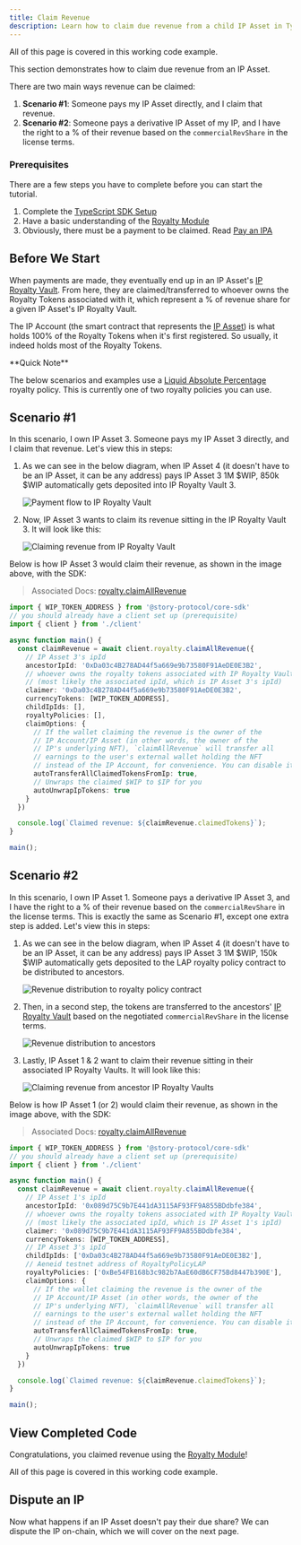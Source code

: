 ```yaml
---
title: Claim Revenue
description: Learn how to claim due revenue from a child IP Asset in TypeScript.
---
```


<CardGroup cols={1}>
  <Card
    title="Completed Code"
    href="https://github.com/storyprotocol/typescript-tutorial/blob/main/scripts/registerDerivativeCommercialSpg.ts"
    icon="thumbs-up"
    iconType="solid"
    target="_blank"
  >
    All of this page is covered in this working code example.
  </Card>
</CardGroup>

This section demonstrates how to claim due revenue from an IP Asset.

There are two main ways revenue can be claimed:

1. **Scenario #1**: Someone pays my IP Asset directly, and I claim that revenue.
2. **Scenario #2**: Someone pays a derivative IP Asset of my IP, and I have the right to a % of their revenue based on the `commercialRevShare` in the license terms.

### Prerequisites

There are a few steps you have to complete before you can start the tutorial.

1. Complete the [TypeScript SDK Setup](/developers/typescript-sdk/typescript-sdk-setup)
2. Have a basic understanding of the [Royalty Module](/developers/royalty-module)
3. Obviously, there must be a payment to be claimed. Read [Pay an IPA](/developers/typescript-sdk/pay-ipa)

## Before We Start

When payments are made, they eventually end up in an IP Asset's [IP Royalty Vault](/developers/ip-royalty-vault). From here, they are claimed/transferred to whoever owns the Royalty Tokens associated with it, which represent a % of revenue share for a given IP Asset's IP Royalty Vault.

The IP Account (the smart contract that represents the [IP Asset](/developers/ip-asset)) is what holds 100% of the Royalty Tokens when it's first registered. So usually, it indeed holds most of the Royalty Tokens.

<Note>
**Quick Note**

The below scenarios and examples use a [Liquid Absolute Percentage](/developers/liquid-absolute-percentage) royalty policy. This is currently one of two royalty policies you can use.
</Note>

## Scenario #1

In this scenario, I own IP Asset 3. Someone pays my IP Asset 3 directly, and I claim that revenue. Let's view this in steps:

1. As we can see in the below diagram, when IP Asset 4 (it doesn't have to be an IP Asset, it can be any address) pays IP Asset 3 1M $WIP, 850k $WIP automatically gets deposited into IP Royalty Vault 3.

   ![Payment flow to IP Royalty Vault](https://files.readme.io/54679e73c133053f6865da8f6587abf4090dc9edf7d87ff792fcb93cbe1f9b37-image.png)
2. Now, IP Asset 3 wants to claim its revenue sitting in the IP Royalty Vault 3. It will look like this:

   ![Claiming revenue from IP Royalty Vault](https://files.readme.io/f5440ff2335b19874eda6607dbdf631045f9f9a0ce45e39f6d5cccf31f73dc51-image.png)

Below is how IP Asset 3 would claim their revenue, as shown in the image above, with the SDK:

> Associated Docs: [royalty.claimAllRevenue](https://docs.story.foundation/docs/sdk-royalty#claimallrevenue)

```typescript main.ts
import { WIP_TOKEN_ADDRESS } from '@story-protocol/core-sdk'
// you should already have a client set up (prerequisite)
import { client } from './client'

async function main() {
  const claimRevenue = await client.royalty.claimAllRevenue({
    // IP Asset 3's ipId
    ancestorIpId: '0xDa03c4B278AD44f5a669e9b73580F91AeDE0E3B2',
    // whoever owns the royalty tokens associated with IP Royalty Vault 3
    // (most likely the associated ipId, which is IP Asset 3's ipId)
    claimer: '0xDa03c4B278AD44f5a669e9b73580F91AeDE0E3B2',
    currencyTokens: [WIP_TOKEN_ADDRESS],
    childIpIds: [],
    royaltyPolicies: [],
    claimOptions: {
      // If the wallet claiming the revenue is the owner of the 
      // IP Account/IP Asset (in other words, the owner of the 
      // IP's underlying NFT), `claimAllRevenue` will transfer all 
      // earnings to the user's external wallet holding the NFT 
      // instead of the IP Account, for convenience. You can disable it here.
      autoTransferAllClaimedTokensFromIp: true,
      // Unwraps the claimed $WIP to $IP for you
      autoUnwrapIpTokens: true
    }
  })

  console.log(`Claimed revenue: ${claimRevenue.claimedTokens}`);
}

main();
```

## Scenario #2

In this scenario, I own IP Asset 1. Someone pays a derivative IP Asset 3, and I have the right to a % of their revenue based on the `commercialRevShare` in the license terms. This is exactly the same as Scenario #1, except one extra step is added. Let's view this in steps:

1. As we can see in the below diagram, when IP Asset 4 (it doesn't have to be an IP Asset, it can be any address) pays IP Asset 3 1M $WIP, 150k $WIP automatically gets deposited to the LAP royalty policy contract to be distributed to ancestors.

   ![Revenue distribution to royalty policy contract](https://files.readme.io/26ac5c87e3e26305ac7426854991ce695922f4edc5e4594d70d40b32c62f2618-image.png)
2. Then, in a second step, the tokens are transferred to the ancestors' [IP Royalty Vault](/developers/ip-royalty-vault) based on the negotiated `commercialRevShare` in the license terms.

   ![Revenue distribution to ancestors](https://files.readme.io/6c62982d41649c35d697e403d4f5281a73671488f260d9ca361e3a69e3d2888b-image.png)
3. Lastly, IP Asset 1 & 2 want to claim their revenue sitting in their associated IP Royalty Vaults. It will look like this:

   ![Claiming revenue from ancestor IP Royalty Vaults](https://files.readme.io/5b4616d79ac5304abc2d1292bb3f490663b0f7e6a5b54847bcc0f727ea43d19b-image.png)

Below is how IP Asset 1 (or 2) would claim their revenue, as shown in the image above, with the SDK:

> Associated Docs: [royalty.claimAllRevenue](https://docs.story.foundation/docs/sdk-royalty#claimallrevenue)

```typescript main.ts
import { WIP_TOKEN_ADDRESS } from '@story-protocol/core-sdk'
// you should already have a client set up (prerequisite)
import { client } from './client'

async function main() {
  const claimRevenue = await client.royalty.claimAllRevenue({
    // IP Asset 1's ipId
    ancestorIpId: '0x089d75C9b7E441dA3115AF93FF9A855BDdbfe384',
    // whoever owns the royalty tokens associated with IP Royalty Vault 1
    // (most likely the associated ipId, which is IP Asset 1's ipId)
    claimer: '0x089d75C9b7E441dA3115AF93FF9A855BDdbfe384',
    currencyTokens: [WIP_TOKEN_ADDRESS],
    // IP Asset 3's ipId
    childIpIds: ['0xDa03c4B278AD44f5a669e9b73580F91AeDE0E3B2'],
    // Aeneid testnet address of RoyaltyPolicyLAP
    royaltyPolicies: ['0xBe54FB168b3c982b7AaE60dB6CF75Bd8447b390E'],
    claimOptions: {
      // If the wallet claiming the revenue is the owner of the 
      // IP Account/IP Asset (in other words, the owner of the 
      // IP's underlying NFT), `claimAllRevenue` will transfer all 
      // earnings to the user's external wallet holding the NFT 
      // instead of the IP Account, for convenience. You can disable it here.
      autoTransferAllClaimedTokensFromIp: true,
      // Unwraps the claimed $WIP to $IP for you
      autoUnwrapIpTokens: true
    }
  })

  console.log(`Claimed revenue: ${claimRevenue.claimedTokens}`);
}

main();
```

## View Completed Code

Congratulations, you claimed revenue using the [Royalty Module](/developers/royalty-module)!

<CardGroup cols={1}>
  <Card
    title="Completed Code"
    href="https://github.com/storyprotocol/typescript-tutorial/blob/main/scripts/registerDerivativeCommercialSpg.ts"
    icon="thumbs-up"
    iconType="solid"
    target="_blank"
  >
    All of this page is covered in this working code example.
  </Card>
</CardGroup>

## Dispute an IP

Now what happens if an IP Asset doesn't pay their due share? We can dispute the IP on-chain, which we will cover on the next page.
